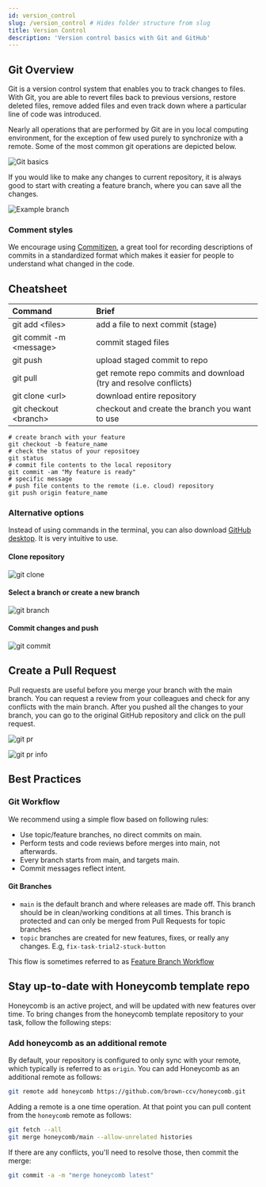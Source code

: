 ---
id: version_control
slug: /version_control # Hides folder structure from slug
title: Version Control
description: 'Version control basics with Git and GitHub'
---

## Git Overview

Git is a version control system that enables you to track changes to files. With Git, you are able to revert files back to previous versions, restore deleted files, remove added files and even track down where a particular line of code was introduced.

Nearly all operations that are performed by Git are in you local computing environment, for the exception of few used purely to synchronize with a remote. Some of the most common git operations are depicted below.

![Git basics](../assets/further_reading/git_basics.png)

If you would like to make any changes to current repository, it is always good to start with creating a feature branch, where you can save all the changes.

![Example branch](../assets/further_reading/branch_1.png)

### Comment styles

We encourage using [Commitizen](http://commitizen.github.io/cz-cli/), a great tool for recording descriptions of commits in a standardized format which makes it easier for people to understand what changed in the code.

## Cheatsheet

| Command                       | Brief                                                              |
| :---------------------------- | :----------------------------------------------------------------- |
| git add &lt;files&gt;         | add a file to next commit \(stage\)                                |
| git commit -m &lt;message&gt; | commit staged files                                                |
| git push                      | upload staged commit to repo                                       |
| git pull                      | get remote repo commits and download \(try and resolve conflicts\) |
| git clone &lt;url&gt;         | download entire repository                                         |
| git checkout &lt;branch&gt;   | checkout and create the branch you want to use                     |

```shell
# create branch with your feature
git checkout -b feature_name
# check the status of your repositoey
git status
# commit file contents to the local repository
git commit -am "My feature is ready"
# specific message
# push file contents to the remote (i.e. cloud) repository
git push origin feature_name
```

### Alternative options

Instead of using commands in the terminal, you can also download [GitHub desktop](https://desktop.github.com/). It is very intuitive to use.

#### Clone repository

![git clone](../assets/further_reading/git_clone.png)

#### Select a branch or create a new branch

![git branch](../assets/further_reading/git_branch.png)

#### Commit changes and push

![git commit](../assets/further_reading/git_commit.png)

## Create a Pull Request

Pull requests are useful before you merge your branch with the main branch. You can request a review from your colleagues and check for any conflicts with the main branch. After you pushed all the changes to your branch, you can go to the original GitHub repository and click on the pull request.

![git pr](../assets/further_reading/pull_request_1.png)

![git pr info](../assets/further_reading/pull_request_info_1.png)

## Best Practices

### Git Workflow

We recommend using a simple flow based on following rules:

- Use topic/feature branches, no direct commits on main.
- Perform tests and code reviews before merges into main, not afterwards.
- Every branch starts from main, and targets main.
- Commit messages reflect intent.

#### Git Branches

- `main` is the default branch and where releases are made off. This branch should be in clean/working conditions at all times. This branch is protected and can only be merged from Pull Requests for topic branches
- `topic` branches are created for new features, fixes, or really any changes. E.g, `fix-task-trial2-stuck-button`

This flow is sometimes referred to as [Feature Branch Workflow](https://docs.gitlab.com/ee/gitlab-basics/feature_branch_workflow.html)

## Stay up-to-date with Honeycomb template repo

Honeycomb is an active project, and will be updated with new features over time. To bring changes from the honeycomb template repository to
your task, follow the following steps:

### Add honeycomb as an additional remote

By default, your repository is configured to only sync with your remote, which typically is referred to as `origin`. You can add Honeycomb as an additional remote as follows:

```bash
git remote add honeycomb https://github.com/brown-ccv/honeycomb.git
```

Adding a remote is a one time operation. At that point you can pull content from the `honeycomb` remote as follows:

```bash
git fetch --all
git merge honeycomb/main --allow-unrelated histories
```

If there are any conflicts, you'll need to resolve those, then commit the merge:

```bash
git commit -a -m "merge honeycomb latest"
```
